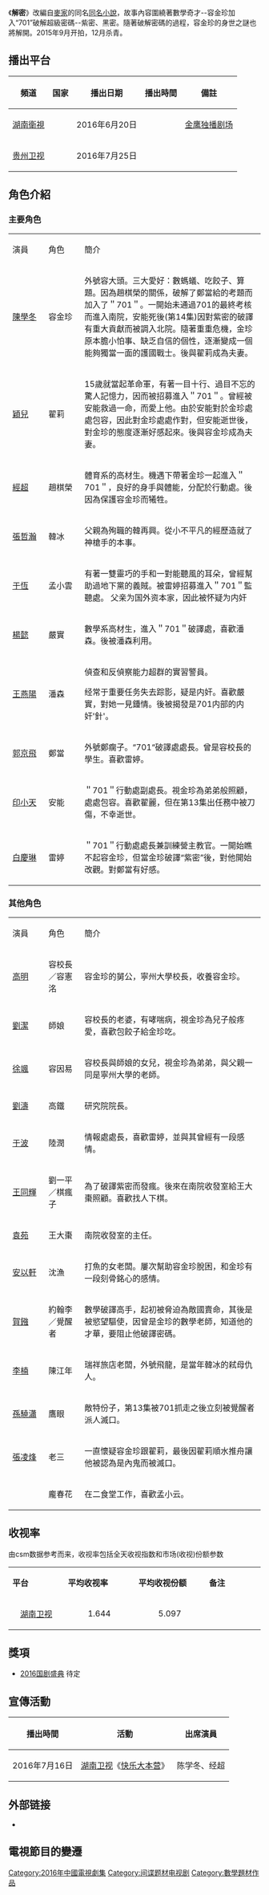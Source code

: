 {{Unreferenced|time=2017-02-16T11:22:58+00:00}}
{{电视节目信息框
| 颜色 = #33CCFF
| 名称 = 解密
| 英文名称 = DECODED
| 图片 = 解密海报.jpg
| 类型 = 青春、勵志、諜戰
| 格式 = [[電視連續劇|電視連續劇]]
| 原著 = [[麥家|麥家]]《[[解密_(小说)|解密]]》
| 编剧 = [[馮驥|馮驥]]
| 总导演 = 
| 导演 = [[安建|安建]]
| 助理导演 = 
| 主演 = [[陳學冬|陳學冬]]、[[穎兒|穎兒]]、[[經超|經超]]、<br>[[張哲瀚|張哲瀚]]、[[安以軒|安以軒]]、[[郭京飛|郭京飛]]、<br>[[印小天|印小天]]、[[白慶琳|白慶琳]]
| 配音 = 
| 国家 = {{CHN}}
| 语言 = [[普通话|普通话]]
| 集数 = 41集
| 主題曲 = 曹洋《微芒》
| 配乐作曲 = 
| 片头曲 = 
| 作曲 = 
| 作词 = 
| 演唱 = 
| 片尾曲 = 
| 作曲2 = 
| 作词2 = 
| 演唱2 = 
| 插曲 = 
| 制作年份 = 
| 制片人 = 
| 出品人 = 羅君輝、謝琪
| 监制 = 
| 编审 = 
| 剪辑 = 
| 外景 = [[大邑縣|大邑縣]]
| 摄影 = 
| 制作公司 = [[華策影視|浙江華策影視股份有限公司]]、[[宁波电视台|寧波廣播電視集團]]
| 频道 = [[湖南衛視|湖南衛視]]
}}
《'''解密'''》改編自[[麥家|麥家]]的同名[[解密_(小说)|同名小說]]，故事內容圍繞著數學奇才--容金珍加入“701”破解超級密碼--紫密、黑密。隨著破解密碼的過程，容金珍的身世之謎也將解開。2015年9月开拍，12月杀青。

==播出平台==
{| class="wikitable" style="text-align:center"
|- 
!頻道||国家||播出日期||播出時間||備註
|-
|[[湖南衛視|湖南衛視]]||rowspan="2"|{{CHN}}|| 2016年6月20日 ||  ||[[金鹰独播剧场|金鹰独播剧场]]
|-
|[[贵州卫视|贵州卫视]]||2016年7月25日|| ||
|}

==角色介紹==
===主要角色===
{|class=wikitable style=text-align:left width=70% 
|- style="color:black; background: #77DDFF; font-weight: bold; text-align: left"
|style="width: 10%"|演員
|style="width: 10%"|角色
|style="width: 50%"|簡介
|-
|[[陳學冬|陳學冬]]
|容金珍
|外號容大頭。三大愛好：數螞蟻、吃餃子、算題。因為趙棋榮的關係，破解了鄭當給的考題而加入了＂701＂。一開始未通過701的最終考核而進入南院，安能死後(第14集)因對紫密的破譯有重大貢獻而被調入北院。隨著重重危機，金珍原本膽小怕事、缺乏自信的個性，逐漸變成一個能夠獨當一面的護國戰士。後與翟莉成為夫妻。
|-
|[[穎兒|穎兒]]
|翟莉
|15歲就當起革命軍，有著一目十行、過目不忘的驚人記憶力，因而被招募進入＂701＂。曾經被安能救過一命，而愛上他。由於安能對於金珍處處包容，因此對金珍處處作對，但安能逝世後，對金珍的態度逐漸好感起來。後與容金珍成為夫妻。
|-
|[[經超|經超]]
|趙棋榮
|體育系的高材生。機遇下帶著金珍一起進入＂701＂，良好的身手與體能，分配於行動處。後因為保護容金珍而犧牲。
|-
|[[張哲瀚|張哲瀚]]
|韓冰
|父親為殉職的韓再興。從小不平凡的經歷造就了神槍手的本事。
|-
|[[于恆|于恆]]
|孟小雲
|有著一雙靈巧的手和一對能聽風的耳朵，曾經幫助過地下黨的義賊。被雷婷招募進入＂701＂監聽處。
父亲为国外资本家，因此被怀疑为内奸
|-
|[[楊懿|楊懿]]
|嚴實
|數學系高材生，進入＂701＂破譯處，喜歡潘森。後被潘森利用。
|-
|[[王燕陽|王燕陽]]
|潘森
|偵查和反偵察能力超群的實習警員。

经常于重要任务失去踪影，疑是内奸。喜歡嚴實，對她一見鍾情。後被揭發是701内部的内奸'針'。
|-
|[[郭京飛|郭京飛]]
|鄭當
|外號鄭瘸子。“701“破譯處處長。曾是容校長的學生。喜歡雷婷。
|-
|[[印小天|印小天]]
|安能
|＂701＂行動處副處長。視金珍為弟弟般照顧，處處包容。喜歡翟麗，但在第13集出任務中被刀傷，不幸逝世。
|-
|[[白慶琳|白慶琳]]
|雷婷
|＂701＂行動處處長兼訓練營主教官。一開始瞧不起容金珍，但當金珍破譯“紫密”後，對他開始改觀。對鄭當有好感。
|}

===其他角色===
{|class=wikitable style=text-align:left width=70% 
|- style="color:black; background: #77DDFF; font-weight: bold; text-align: left"
|style="width: 10%"|演員
|style="width: 10%"|角色
|style="width: 50%"|簡介
|-
|[[高明_(演员)|高明]]
|容校長／容憲洺
|容金珍的舅公，寧州大學校長，收養容金珍。
|-
|[[刘洁_(1966年)|劉潔]]
|師娘
|容校長的老婆，有哮喘病，視金珍為兒子般疼愛，喜歡包餃子給金珍吃。
|-
|[[徐颯|徐颯]]
|容因易
|容校長與師娘的女兒，視金珍為弟弟，與父親一同是寧州大學的老師。
|-
|[[劉濤|劉濤]]
|高鐵
|研究院院長。
|-
|[[于波|于波]]
|陸潤
|情報處處長，喜歡雷婷，並與其曾經有一段感情。
|-
|[[王同輝|王同輝]]
|劉一平／棋瘋子
|為了破譯紫密而發瘋。後來在南院收發室給王大棗照顧。喜歡找人下棋。
|-
|[[袁苑|袁苑]]
|王大棗
|南院收發室的主任。
|-
|[[安以軒|安以軒]]
|沈漁
|打魚的女老闆。屢次幫助容金珍脫困，和金珍有一段刻骨銘心的感情。
|-
|[[賀鏹|賀鏹]]
|約翰李／覺醒者
|數學破譯高手，起初被脅迫為敵國賣命，其後是被慾望驅使，因曾是金珍的數學老師，知道他的才華，要阻止他破譯密碼。
|-
|[[李楠(演员)|李楠]]
|陳江年
|瑞祥旅店老闆，外號飛龍，是當年韓冰的弒母仇人。
|-
|[[孫驍瀟|孫驍瀟]]
|鷹眼
|敵特份子，第13集被701抓走之後立刻被覺醒者派人滅口。
|-
|[[張凌烽|張凌烽]]
|老三
|一直懷疑容金珍跟翟莉，最後因翟莉順水推舟讓他被認為是內鬼而被滅口。
|-
|
|龐春花
|在二食堂工作，喜歡孟小云。
|}

== 收视率 ==
由csm数据参考而来，收视率包括全天收视指数和市场(收视)份额参数
{|class="wikitable" width="52%"
|- style="background:cornflowerblue; color:white" align=center
|style="width:3%"|'''平台'''||style="width:3%"|'''平均收视率'''||style="width:3%"|'''平均收视份额'''||style="width:3%"|'''备注'''
|-
|align=center|[[湖南卫视|湖南卫视]]||align=center| 1.644 ||align=center| 5.097 ||align=center|
|}

==獎項==
*[[2016国剧盛典|2016国剧盛典]] 待定
== 宣傳活動 ==
{| class="wikitable"
|-
! 播出時間 !! 活動 !! 出席演員 
|-
|2016年7月16日||[[湖南卫视|湖南卫视]]《[[快乐大本营|快乐大本营]]》|| 陈学冬、经超
|}

== 外部链接 ==
* {{Sinaweibo|dianshijujiemi|电视剧《解密》}}

==電視節目的變遷==
{{電視節目的變遷
|電視台   = {{CHN}} [[湖南卫视|湖南卫视]] 金鹰独播剧场
|播放檔次 = <br/> 星期日至四 20:10 - 22:00 (兩集連播) <br/> 星期五，六 19:30 - 20:10
|節目名稱 = [[解密_(电视剧)|解密]]<br/>（2016年6月20日－7月16日）
|上一節目 = [[亲爱的翻译官|亲爱的翻译官]]<br/>（2016年5月24日－6月19日）
|下一節目 = [[神犬小七2|神犬小七2]] <br/>（2016年7月17日－8月9日）
}}
{{2016年中國大陸古裝/民初電視劇}}
{{湖南卫视电视剧}}
{{DEFAULTSORT:Jie解}}
[[Category:2016年中國電視劇集|Category:2016年中國電視劇集]]
[[Category:间谍题材电视剧|Category:间谍题材电视剧]]
[[Category:數學題材作品|Category:數學題材作品]]